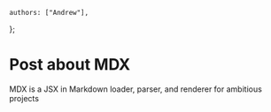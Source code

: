 	authors: ["Andrew"],
};

# Post about MDX

MDX is a JSX in Markdown loader, parser, and renderer for ambitious projects

